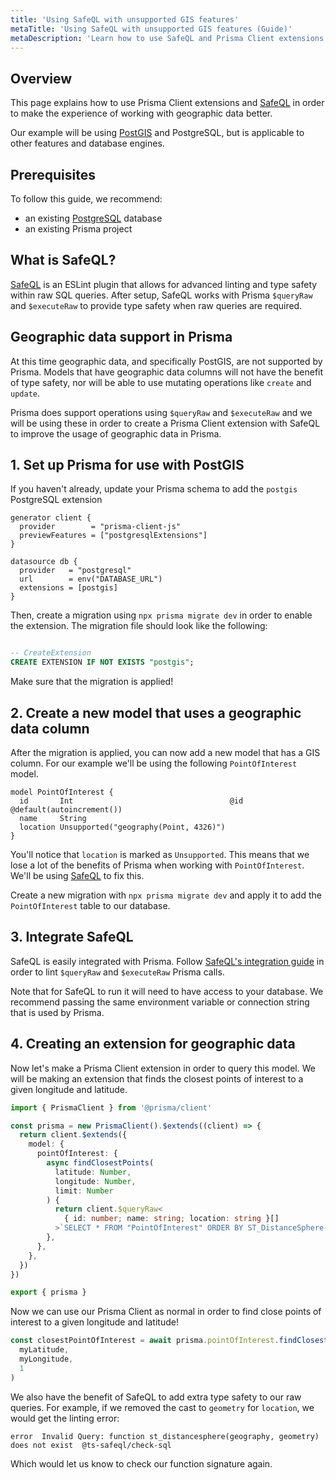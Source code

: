 ```yaml
---
title: 'Using SafeQL with unsupported GIS features'
metaTitle: 'Using SafeQL with unsupported GIS features (Guide)'
metaDescription: 'Learn how to use SafeQL and Prisma Client extensions to work around features not natively supported by Prisma.'
---
```


## Overview

This page explains how to use Prisma Client extensions and [SafeQL](https://safeql.dev) in order to make the experience of working with geographic data better.

Our example will be using [PostGIS](https://postgis.net/) and PostgreSQL, but is applicable to other features and database engines.

## Prerequisites

To follow this guide, we recommend:

- an existing [PostgreSQL](https://www.postgresql.org/) database
- an existing Prisma project

## What is SafeQL?

[SafeQL](https://safeql.dev/) is an ESLint plugin that allows for advanced linting and type safety within raw SQL queries. After setup, SafeQL works with Prisma `$queryRaw` and `$executeRaw` to provide type safety when raw queries are required.

## Geographic data support in Prisma

At this time geographic data, and specifically PostGIS, are not supported by Prisma. Models that have geographic data columns will not have the benefit of type safety, nor will be able to use mutating operations like `create` and `update`.

Prisma does support operations using `$queryRaw` and `$executeRaw` and we will be using these in order to create a Prisma Client extension with SafeQL to improve the usage of geographic data in Prisma.

## 1. Set up Prisma for use with PostGIS

If you haven't already, update your Prisma schema to add the `postgis` PostgreSQL extension

```prisma
generator client {
  provider        = "prisma-client-js"
  previewFeatures = ["postgresqlExtensions"]
}

datasource db {
  provider   = "postgresql"
  url        = env("DATABASE_URL")
  extensions = [postgis]
}
```

Then, create a migration using `npx prisma migrate dev` in order to enable the extension. The migration file should look like the following:

```sql

-- CreateExtension
CREATE EXTENSION IF NOT EXISTS "postgis";

```

Make sure that the migration is applied!

## 2. Create a new model that uses a geographic data column

After the migration is applied, you can now add a new model that has a GIS column. For our example we'll be using the following `PointOfInterest` model.

```prisma
model PointOfInterest {
  id       Int                                   @id @default(autoincrement())
  name     String
  location Unsupported("geography(Point, 4326)")
}
```

You'll notice that `location` is marked as `Unsupported`. This means that we lose a lot of the benefits of Prisma when working with `PointOfInterest`. We'll be using [SafeQL](https://safeql.dev/) to fix this.

Create a new migration with `npx prisma migrate dev` and apply it to add the `PointOfInterest` table to our database.

## 3. Integrate SafeQL

SafeQL is easily integrated with Prisma. Follow [SafeQL's integration guide](https://safeql.dev/compatibility/prisma.html) in order to lint `$queryRaw` and `$executeRaw` Prisma calls.

<Admonition>

Note that for SafeQL to run it will need to have access to your database. We recommend passing the same environment variable or connection string that is used by Prisma.

</Admonition>

## 4. Creating an extension for geographic data

Now let's make a Prisma Client extension in order to query this model. We will be making an extension that finds the closest points of interest to a given longitude and latitude.

```ts file=lib/db.ts
import { PrismaClient } from '@prisma/client'

const prisma = new PrismaClient().$extends((client) => {
  return client.$extends({
    model: {
      pointOfInterest: {
        async findClosestPoints(
          latitude: Number,
          longitude: Number,
          limit: Number
        ) {
          return client.$queryRaw<
            { id: number; name: string; location: string }[]
          >`SELECT * FROM "PointOfInterest" ORDER BY ST_DistanceSphere(location::geometry, ST_MakePoint(${longitude}, ${latitude})) LIMIT ${limit}`
        },
      },
    },
  })
})

export { prisma }
```

Now we can use our Prisma Client as normal in order to find close points of interest to a given longitude and latitude!

```ts file=app.ts
const closestPointOfInterest = await prisma.pointOfInterest.findClosestPoints(
  myLatitude,
  myLongitude,
  1
)
```

We also have the benefit of SafeQL to add extra type safety to our raw queries. For example, if we removed the cast to `geometry` for `location`, we would get the linting error:

```terminal
error  Invalid Query: function st_distancesphere(geography, geometry) does not exist  @ts-safeql/check-sql
```

Which would let us know to check our function signature again.
